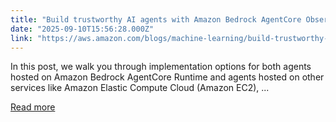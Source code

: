 ```yaml
---
title: "Build trustworthy AI agents with Amazon Bedrock AgentCore Observability"
date: "2025-09-10T15:56:28.000Z"
link: "https://aws.amazon.com/blogs/machine-learning/build-trustworthy-ai-agents-with-amazon-bedrock-agentcore-observability/"
---
```


In this post, we walk you through implementation options for both agents hosted on Amazon Bedrock AgentCore Runtime and agents hosted on other services like Amazon Elastic Compute Cloud (Amazon EC2), ...

[Read more](https://aws.amazon.com/blogs/machine-learning/build-trustworthy-ai-agents-with-amazon-bedrock-agentcore-observability/)
